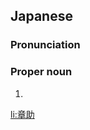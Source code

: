 ==Japanese==
{{ja-kanjitab|しょう|すけ}}

===Pronunciation===
{{ja-pron|しょうすけ}}

===Proper noun===
{{ja-pos|proper|しょうすけ}}

# {{given name|male|lang=ja|sort=しょうすけ}}

[[li:章助]]